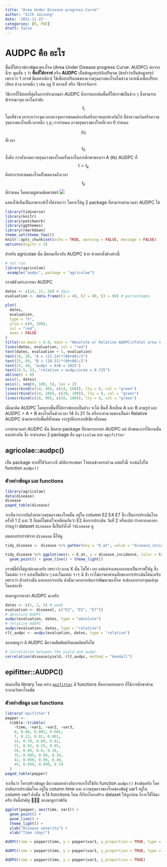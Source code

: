 ```yaml
---
title: "Area Under Disease progress Curve"
author: "Sith Jaisong"
date: '2021-11-15'
categories: [R, PDE]
draft: false
---
```


# AUDPC คือ อะไร

พื้นที่ใต้กราฟกาพัฒนาของโรค (Area Under Disease progress Curve: AUDPC) ต่อจากนี้จะ พูดสั้น ๆ ว่า **พื้นที่ใต้กราฟ** หรือ **AUDPC** เป็นข้อมูลสรุปเชิงปริมาณ (ข้อย้ำว่าเป็นข้อมูลสรุป เพราะว่า 1 กราฟ มีแค่ค่าเดียว) ใช้เพื่อบ่งปริมาณของความรุนแรงของโรคในช่วงเวลาหนึ่งเพื่อเปรียบเทียบ ช่วงเวลาหนึ่ง ๆ เช่น ฤดู ปี สถานที่ หรือ วิธีการจัดการ

วิธีการที่ใช้บ่อยที่สุดในการประมาณค่า AUDPC คือการแยกคิดพื้นที่ใต้กราฟเป็นช่วง ๆ ซึ่งสามารถพิจารณาจุดเวลาในลำดับ $$t_{i}$$ โดยที่ช่วงเวลาระหว่างจุดเวลาสองจุดอาจสอดคล้องกันหรืออาจแตกต่างกันไป ที่ค่าความเกิดหรือความรุนแรงของโรคที่เวลาหนึ่ง ๆ $y_{i}$ เรากำหนด ความรุนแรงของโรคที่เวลา 0 กำหนด $$y_{0}$$ ที่เวลา $$t_{0}$$ ซึ่งคือ การสังเกตความรุนแรงของโรคครั้งแรกในการศึกษาของเรา A (tk) AUDPC ที่ $$t = t_{k}$$ คือค่าการสะสมของโรคทั้่งหมดจนถึงเวลา $$t_{k}$$ ที่กำหนด โดยตามสูตรคณิตศาสตร์ ![](https://www.apsnet.org/edcenter/disimpactmngmnt/topc/EcologyAndEpidemiologyInR/DiseaseProgress/PublishingImages/D1_E1.png#center)

แสดงให้เห็นเป็นภาพจะเข้าใจได้ง่ายกว่า โดยจะให้ดู 2 package ที่สามารถคำนวนค่า AUDPC ได้

```r
library(tidyverse)
library(knitr)
library(patchwork)
library(ggthemes)
library(rmarkdown)
theme_set(theme_few())
knitr::opts_chunk$set(echo = TRUE, warning = FALSE, message = FALSE)
options(digits = 3)
```

สำหรับ agricolae นั้น มีสอนเกี่ยวกับ AUDPC ด้วย ด้วยคำสั่งข้างล่างนี้

```r
# not run
library(agricolae)
 example("audpc", package = "agricolae")
```

กราฟตัวอย่างการหา AUDPC

```r
dates <- c(14, 21, 28) # days
evaluation <- data.frame(E1 = 40, E2 = 80, E3 = 90) # percentages

plot(
  dates,
  evaluation,
  type = "h",
  ylim = c(0, 100),
  col = "red",
  axes = FALSE
)
title(cex.main = 0.8, main = "Absolute or Relative AUDPC\nTotal area = 100*(28-14)=1400")
lines(dates, evaluation, col = "red")
text(dates, evaluation + 5, evaluation)
text(18, 20, "A = (21-14)*(80+40)/2")
text(25, 60, "B = (28-21)*(90+80)/2")
text(25, 40, "audpc = A+B = 1015")
text(24.5, 33, "relative = audpc/area = 0.725")
abline(h = 0)
axis(1, dates)
axis(2, seq(0, 100, 5), las = 2)
lines(rbind(c(14, 40), c(14, 100)), lty = 8, col = "green")
lines(rbind(c(14, 100), c(28, 100)), lty = 8, col = "green")
lines(rbind(c(28, 90), c(28, 100)), lty = 8, col = "green")
```

เมื่อมาคิด AUDPC โดยแบ่งพื้นที่ใต้กราฟออกเป็นช่วง จะได้ พื้นที้ สี่เหลี่ยม A และ B ตามรูป และ AUDPC = A + B ของโรคในช่วงเวลา 14 ถึง 21 วัน หรือจะคำนวนของเป็นค่า Relative AUDPC นำมาหารกับพื้นที่ทั้งหมด จากรูปคือกรอบสีเขียวทั้งหมด

การคำนวนค่า AUDPC นั้น มีหลาย package ที่สามารถหาค่า AUDPC แต่ ลักษณะการใช้งานนั้นแตกต่างกัน ซึ่ง จะนำเสนอ 2 package คือ `agricolae` และ `epifitter`

## agricolae::audpc()

เป็น package สายที่ใช้วิเคราะหื สถิติการเกษตร ไว้ค่อนข้างครบถ้วน แต่ครั้งนี้ จะเน้นไปได้ function `audpc()`

### ตัวอย่างข้อมูล และ functions

```r
library(agricolae)
data(disease)
disease
paged_table(disease)
```

จะเห็นว่าการบันถึงค่าความรุนแรงของโรคนั้น อยู่ใน column E2 E4 E7 ซึ่ง เป็นการประเมินโรค ครั้งที่ 1 2 และ 3 ก็ผมก็ไม่แน่ใจเหมือนกันว่า E2 คือการประเมิน วันที่ 2 หรือเปล่า ถ้าอยากลองหาอ่านดูว่า dataset `disease` นี้เป็นยังไงก็ `?disease` ดู

ผมลองทำกราฟจาก `disease` นี้ให้ดู

```r
tidy_disease <- disease %>% gather(key = "E_at", value = "disease_incidence", -plots, -rep, -trt, -yield)

tidy_disease %>% ggplot(aes(x = E_at, y = disease_incidence, color = trt, group = plots)) +
  geom_point() + geom_line() + theme_light()
```

กราฟนี้ยังไม่ถูกต้องนะครับ เพระาว่า แกน X นั้น ไม่ใช่ เวลา แต่แค่จะแสดงออกมาเป็นกราฟให้่ดู ซึ่งในแต่ละ `trt` แบ่งเป็นสีต่าง ๆ และในแต่ละ `trt` มี ซ้ำ เราไม่อาจหาค่าเฉลี่ยของการประเมินได้นะครับ เพราะว่า ตัวอย่างนั้น แยกออกจากกัน ดังนั้นเวลาลากเส้นการพัฒนาของโรค จะต้องลากจากจุดแต่จุดในแต่ละซ้ำ

ต่อมาดูการหาค่า AUDPC นะครับ

```r
dates <- c(1, 2, 3) # week
evaluation <- disease[, c("E2", "E5", "E7")]
# absolute AUDPC
audpc(evaluation, dates, type = "absolute")
# relative AUDPC
audpc(evaluation, dates, type = "relative")
rlt_audpc <- audpc(evaluation, dates, type = "relative")
```

ลองเชคดูว่า มี AUDPC มีความสัมพันธ์กับผลผลิตหรือไม่

```r
# Correlation between the yield and audpc
correlation(disease$yield, rlt_audpc, method = "kendall")
```

## epifitter::AUDPC()

ต่อมาเป็น library ใหม อย่าง [`epifitter`](https://openplantpathology.org/posts/2021-03-06-epifitter-a-tool-for-analysing-plant-disease-epidemics/) มี functions ที่หลากหลายมาก ที่ใช้การศึกษาด้านระบาดวิทยาโรคพืช

### ตัวอย่างข้อมูล และ functions

```r
library('epifitter')
pepper <-
  tibble::tribble(
    ~time, ~var1, ~var2, ~var3,
    0, 0.08, 0.001, 0.001,
    7, 0.13, 0.01, 0.001,
    14, 0.78, 0.09, 0.01,
    21, 0.92, 0.25, 0.05,
    28, 0.99, 0.8, 0.18,
    35, 0.995, 0.98, 0.34,
    42, 0.999, 0.99, 0.48,
    49, 0.999, 0.999, 0.74
  )
paged_table(pepper)
```

จะเห็นว่า โครงสร้างข้อมูล มีความแตกต่างกับการเอาไปใช้กับ function `audpc()` ข้างต้นครับ โดย ลำดับการประเมินโรค อยู่ใน column time และ ความรุนแรงของโรคของพันธู์ var1 อยู่ใน column var1 ดังนั้น จะใช้ functions ไหน ก็เรียงโครงสร้าง dataset ให้ถูกก่อน ถึงจะใช้ได้นะครับ อันนี้สำคัญ 🌟🌟🌟 ลองมาดูกราฟกัน

```r
ggplot(pepper, aes(time, var1)) +
  geom_point() +
  geom_line() +
  theme_light() +
  ylab("Disease severity") +
  xlab("Time (day)")
```

```r
AUDPC(time = pepper$time, y = pepper$var1, y_proportion = TRUE, type = "absolute")

AUDPC(time = pepper$time, y = pepper$var1, y_proportion = TRUE, type = "relative")

AUDPS(time = pepper$time, y = pepper$var1, y_proportion = TRUE)
```
